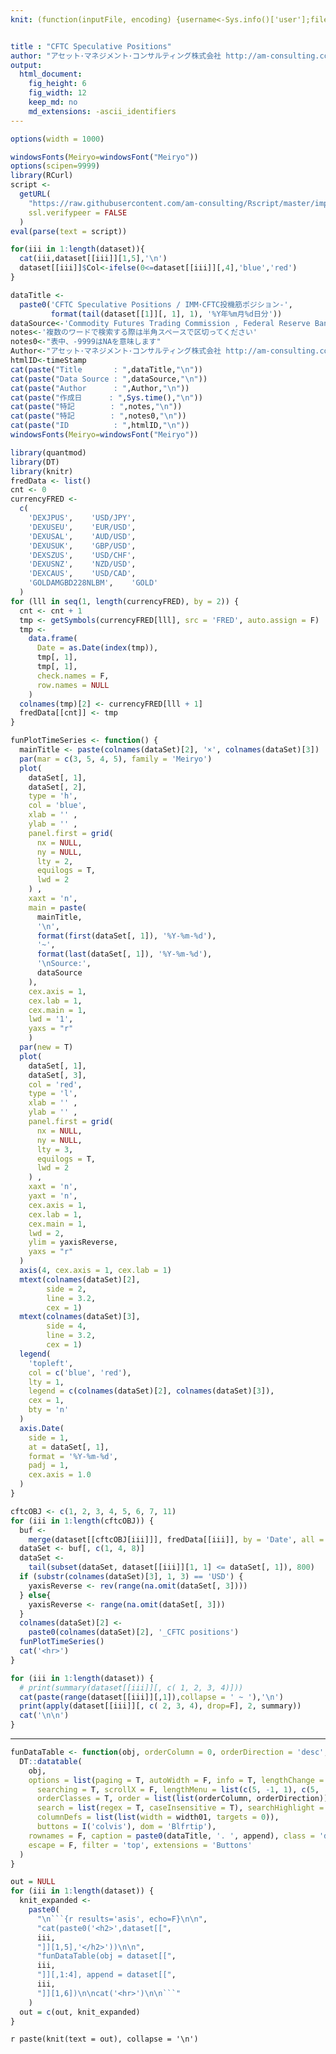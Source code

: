 ```yaml
---
knit: (function(inputFile, encoding) {username<-Sys.info()['user'];fileName<-'defaultPath.csv';pathToFile <-paste0('C:/Users/', username,'/Desktop/pathToCSV/');setwd(pathToFile);buf0<-read.csv(fileName,header = F,skip = 0,stringsAsFactor = F,check.names = F,fileEncoding = 'utf-8');timeStamp<-format(Sys.time(),'%Y%m%d%H%M%S');rmarkdown::render(inputFile, encoding = encoding, output_file = paste0('C:/Users/',username,buf0[2,1],'charts/','am-consulting.co.jp-',timeStamp,'.html')) })


title : "CFTC Speculative Positions"
author: "アセット･マネジメント･コンサルティング株式会社 http://am-consulting.co.jp"
output: 
  html_document:
    fig_height: 6
    fig_width: 12
    keep_md: no
    md_extensions: -ascii_identifiers 
---
```

<link href="http://knowledgevault.saecanet.com/components/rmarkdown-html.css" rel="stylesheet"> 
<style>
.main-container {
	max-width: 1000px;
	margin-left: auto;
	margin-right: auto;
}
</style>
```r
options(width = 1000)
```

```r
windowsFonts(Meiryo=windowsFont("Meiryo"))
options(scipen=9999)
library(RCurl)
script <-
  getURL(
    "https://raw.githubusercontent.com/am-consulting/Rscript/master/importCFTC.r",
    ssl.verifypeer = FALSE
  )
eval(parse(text = script))

for(iii in 1:length(dataset)){
  cat(iii,dataset[[iii]][1,5],'\n')  
  dataset[[iii]]$Col<-ifelse(0<=dataset[[iii]][,4],'blue','red')
}
```

```r
dataTitle <-
  paste0('CFTC Speculative Positions / IMM･CFTC投機筋ポジション-',
         format(tail(dataset[[1]][, 1], 1), '%Y年%m月%d日分'))
dataSource<-'Commodity Futures Trading Commission , Federal Reserve Bank of St. Louis'
notes<-'複数のワードで検索する際は半角スペースで区切ってください'
notes0<-"表中、-9999はNAを意味します"
Author<-"アセット･マネジメント･コンサルティング株式会社 http://am-consulting.co.jp"
htmlID<-timeStamp
cat(paste("Title       : ",dataTitle,"\n"))
cat(paste("Data Source : ",dataSource,"\n"))
cat(paste("Author      : ",Author,"\n"))
cat(paste("作成日      : ",Sys.time(),"\n"))
cat(paste("特記        : ",notes,"\n"))
cat(paste("特記        : ",notes0,"\n"))
cat(paste("ID          : ",htmlID,"\n"))
windowsFonts(Meiryo=windowsFont("Meiryo"))
```

```r
library(quantmod)
library(DT)
library(knitr)
fredData <- list()
cnt <- 0
currencyFRED <-
  c(
    'DEXJPUS',    'USD/JPY',
    'DEXUSEU',    'EUR/USD',
    'DEXUSAL',    'AUD/USD',
    'DEXUSUK',    'GBP/USD',
    'DEXSZUS',    'USD/CHF',
    'DEXUSNZ',    'NZD/USD',
    'DEXCAUS',    'USD/CAD',
    'GOLDAMGBD228NLBM',    'GOLD'
  )
for (lll in seq(1, length(currencyFRED), by = 2)) {
  cnt <- cnt + 1
  tmp <- getSymbols(currencyFRED[lll], src = 'FRED', auto.assign = F)
  tmp <-
    data.frame(
      Date = as.Date(index(tmp)),
      tmp[, 1],
      tmp[, 1],
      check.names = F,
      row.names = NULL
    )
  colnames(tmp)[2] <- currencyFRED[lll + 1]
  fredData[[cnt]] <- tmp
}
```

```r
funPlotTimeSeries <- function() {
  mainTitle <- paste(colnames(dataSet)[2], '×', colnames(dataSet)[3])
  par(mar = c(3, 5, 4, 5), family = 'Meiryo')
  plot(
    dataSet[, 1],
    dataSet[, 2],
    type = 'h',
    col = 'blue',
    xlab = '' ,
    ylab = '' ,
    panel.first = grid(
      nx = NULL,
      ny = NULL,
      lty = 2,
      equilogs = T,
      lwd = 2
    ) ,
    xaxt = 'n',
    main = paste(
      mainTitle,
      '\n',
      format(first(dataSet[, 1]), '%Y-%m-%d'),
      '~',
      format(last(dataSet[, 1]), '%Y-%m-%d'),
      '\nSource:',
      dataSource
    ),
    cex.axis = 1,
    cex.lab = 1,
    cex.main = 1,
    lwd = '1',
    yaxs = "r"
    )
  par(new = T)
  plot(
    dataSet[, 1],
    dataSet[, 3],
    col = 'red',
    type = 'l',
    xlab = '' ,
    ylab = '' ,
    panel.first = grid(
      nx = NULL,
      ny = NULL,
      lty = 3,
      equilogs = T,
      lwd = 2
    ) ,
    xaxt = 'n',
    yaxt = 'n',
    cex.axis = 1,
    cex.lab = 1,
    cex.main = 1,
    lwd = 2,
    ylim = yaxisReverse,
    yaxs = "r"
  )
  axis(4, cex.axis = 1, cex.lab = 1)
  mtext(colnames(dataSet)[2],
        side = 2,
        line = 3.2,
        cex = 1)
  mtext(colnames(dataSet)[3],
        side = 4,
        line = 3.2,
        cex = 1)
  legend(
    'topleft',
    col = c('blue', 'red'),
    lty = 1,
    legend = c(colnames(dataSet)[2], colnames(dataSet)[3]),
    cex = 1,
    bty = 'n'
  )
  axis.Date(
    side = 1,
    at = dataSet[, 1],
    format = '%Y-%m-%d',
    padj = 1,
    cex.axis = 1.0
  )
}
```

```r
cftcOBJ <- c(1, 2, 3, 4, 5, 6, 7, 11)
for (iii in 1:length(cftcOBJ)) {
  buf <-
    merge(dataset[[cftcOBJ[iii]]], fredData[[iii]], by = 'Date', all = T)
  dataSet <- buf[, c(1, 4, 8)]
  dataSet <-
    tail(subset(dataSet, dataset[[iii]][1, 1] <= dataSet[, 1]), 800)
  if (substr(colnames(dataSet)[3], 1, 3) == 'USD') {
    yaxisReverse <- rev(range(na.omit(dataSet[, 3])))
  } else{
    yaxisReverse <- range(na.omit(dataSet[, 3]))
  }
  colnames(dataSet)[2] <-
    paste0(colnames(dataSet)[2], '_CFTC positions')
  funPlotTimeSeries()
  cat('<hr>')
}
```

```r
for (iii in 1:length(dataset)) {
  # print(summary(dataset[[iii]][, c( 1, 2, 3, 4)]))
  cat(paste(range(dataset[[iii]][,1]),collapse = ' ~ '),'\n')
  print(apply(dataset[[iii]][, c( 2, 3, 4), drop=F], 2, summary))
  cat('\n\n')
}
```
<hr>
```r
funDataTable <- function(obj, orderColumn = 0, orderDirection = 'desc', width01 = '10%', append = '') {
  DT::datatable(
    obj,
    options = list(paging = T, autoWidth = F, info = T, lengthChange = T, ordering = T,
      searching = T, scrollX = F, lengthMenu = list(c(5, -1, 1), c(5, 'All', 1)),
      orderClasses = T, order = list(list(orderColumn, orderDirection)), 
      search = list(regex = T, caseInsensitive = T), searchHighlight = T,
      columnDefs = list(list(width = width01, targets = 0)),
      buttons = I('colvis'), dom = 'Blfrtip'),
    rownames = F, caption = paste0(dataTitle, '. ', append), class = 'display compact', 
    escape = F, filter = 'top', extensions = 'Buttons'
  )  
}
```

```r
out = NULL
for (iii in 1:length(dataset)) {
  knit_expanded <-
    paste0(
      "\n```{r results='asis', echo=F}\n\n",
      "cat(paste0('<h2>',dataset[[",
      iii,
      "]][1,5],'</h2>'))\n\n",
      "funDataTable(obj = dataset[[",
      iii,
      "]][,1:4], append = dataset[[",
      iii,
      "]][1,6])\n\ncat('<hr>')\n\n```"
    )
  out = c(out, knit_expanded)
}
```
`r paste(knit(text = out), collapse = '\n')`




<script>
  (function(i,s,o,g,r,a,m){i['GoogleAnalyticsObject']=r;i[r]=i[r]||function(){
  (i[r].q=i[r].q||[]).push(arguments)},i[r].l=1*new Date();a=s.createElement(o),
  m=s.getElementsByTagName(o)[0];a.async=1;a.src=g;m.parentNode.insertBefore(a,m)
  })(window,document,'script','https://www.google-analytics.com/analytics.js','ga');

  ga('create', 'UA-3077339-5', 'auto');
  ga('send', 'pageview');

</script>
